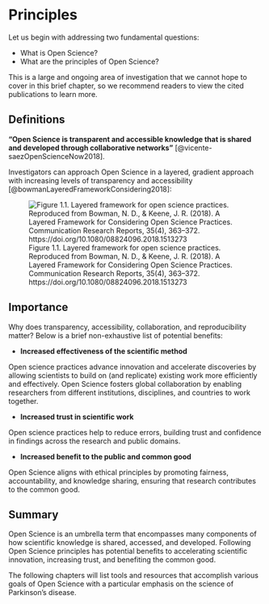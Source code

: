 # Principles {#sec-principles}

Let us begin with addressing two fundamental questions:

* What is Open Science?
* What are the principles of Open Science?

This is a large and ongoing area of investigation that we cannot hope to cover in this brief chapter, so we recommend readers to view the cited publications to learn more.

## Definitions

**“Open Science is transparent and accessible knowledge that is shared and developed through collaborative networks”** [@vicente-saezOpenScienceNow2018].

Investigators can approach Open Science in a layered, gradient approach with increasing levels of transparency and accessibility [@bowmanLayeredFrameworkConsidering2018]:

![Figure 1.1. Layered framework for open science practices. Reproduced from Bowman, N. D., & Keene, J. R. (2018). A Layered Framework for Considering Open Science Practices. Communication Research Reports, 35(4), 363–372. https://doi.org/10.1080/08824096.2018.1513273 ](images/bowman-keene-2018.png)

## Importance

Why does transparency, accessibility, collaboration, and reproducibility matter? Below is a brief non-exhaustive list of potential benefits:

* **Increased effectiveness of the scientific method**

Open science practices advance innovation and accelerate discoveries by allowing scientists to build on (and replicate) existing work more efficiently and effectively. Open Science fosters global collaboration by enabling researchers from different institutions, disciplines, and countries to work together.

* **Increased trust in scientific work**

Open science practices help to reduce errors, building trust and confidence in findings across the research and public domains.

* **Increased benefit to the public and common good** 

Open Science aligns with ethical principles by promoting fairness, accountability, and knowledge sharing, ensuring that research contributes to the common good.

## Summary

Open Science is an umbrella term that encompasses many components of how scientific knowledge is shared, accessed, and developed. Following Open Science principles has potential benefits to accelerating scientific innovation, increasing trust, and benefiting the common good. 

The following chapters will list tools and resources that accomplish various goals of Open Science with a particular emphasis on the science of Parkinson's disease.
